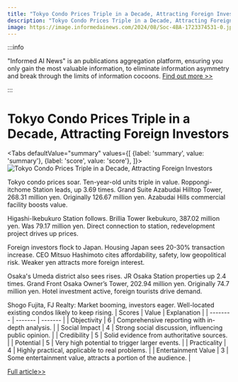 ```yaml
---
title: "Tokyo Condo Prices Triple in a Decade, Attracting Foreign Investors"
description: "Tokyo Condo Prices Triple in a Decade, Attracting Foreign Investors"
image: https://image.informedainews.com/2024/08/Soc-4BA-1723374531-0.jpg
---
```



:::info

"Informed AI News" is an publications aggregation platform, ensuring you only gain the most valuable information, to eliminate information asymmetry and break through the limits of information cocoons.  [Find out more >>](/)

:::

# Tokyo Condo Prices Triple in a Decade, Attracting Foreign Investors


<Tabs
	defaultValue="summary"
	values={[
	{label: 'summary', value: 'summary'},
	{label: 'score', value: 'score'},
]}>
<TabItem value="summary">
<img
  src="https://image.informedainews.com/2024/08/Soc-4BA-1723374531-0.jpg"
  alt="Tokyo Condo Prices Triple in a Decade, Attracting Foreign Investors"
/>



Tokyo condo prices soar. Ten-year-old units triple in value. Roppongi-itchome Station leads, up 3.69 times. Grand Suite Azabudai Hilltop Tower, 268.31 million yen. Originally 126.67 million yen. Azabudai Hills commercial facility boosts value.

Higashi-Ikebukuro Station follows. Brillia Tower Ikebukuro, 387.02 million yen. Was 79.17 million yen. Direct connection to station, redevelopment project drives up prices.

Foreign investors flock to Japan. Housing Japan sees 20-30% transaction increase. CEO Mitsuo Hashimoto cites affordability, safety, low geopolitical risk. Weaker yen attracts more foreign interest.

Osaka's Umeda district also sees rises. JR Osaka Station properties up 2.4 times. Grand Front Osaka Owner’s Tower, 202.94 million yen. Originally 74.7 million yen. Hotel investment active, foreign tourists drive demand.

Shogo Fujita, FJ Realty: Market booming, investors eager. Well-located existing condos likely to keep rising.
</TabItem>
<TabItem value="score">
	| Scores     | Value   | Explanation |
	| -------- | ------- | ------- |
	| Objectivity  | 6    | Comprehensive reporting with in-depth analysis.    |
	| Social Impact | 4     | Strong social discussion, influencing public opinion.    |
	| Credibility    | 5    | Solid evidence from authoritative sources.    |
	| Potential    | 5    | Very high potential to trigger larger events.    |
	| Practicality    | 4    | Highly practical, applicable to real problems.    |
	| Entertainment Value    | 3    | Some entertainment value, attracts a portion of the audience.    |
</TabItem>
</Tabs>

[Full article>>](https://asia.nikkei.com/Business/Markets/Property/Condo-prices-in-Tokyo-s-Roppongi-triple-10-years-after-built)
